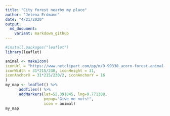 ---
title: "City forest nearby my place"
author: "Jelena Erdmann"
date: "4/21/2020"
output:
  md_document:
    variant: markdown_github
---

```{r, warning= FALSE, message=FALSE, echo = FALSE}
#install.packages("leaflet")
library(leaflet)
```



```{r, echo = FALSE}
animal <- makeIcon(
iconUrl = "https://www.netclipart.com/pp/m/9-99330_acorn-forest-animal-free-vector-graphic-on-.png",
iconWidth = 31*215/230, iconHeight = 31,
iconAnchorX = 31*215/230/2, iconAnchorY = 16
)
my_map <- leaflet() %>%
      addTiles() %>%
      addMarkers(lat=52.391845, lng=9.771388,
                 popup="Give me nuts!", 
                 icon = animal)
my_map

```